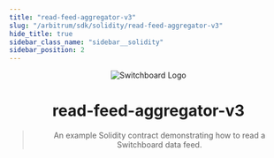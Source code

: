 ```yaml
---
title: "read-feed-aggregator-v3"
slug: "/arbitrum/sdk/solidity/read-feed-aggregator-v3"
hide_title: true
sidebar_class_name: "sidebar__solidity"
sidebar_position: 2
---
```


<div align="center">

![Switchboard Logo](https://github.com/switchboard-xyz/sbv2-core/raw/main/website/static/img/icons/switchboard/avatar.png)

# read-feed-aggregator-v3

> An example Solidity contract demonstrating how to read a Switchboard data
> feed.

</div>
